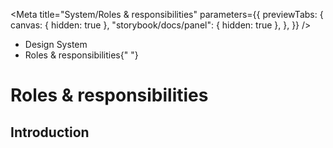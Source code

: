 
<Meta
	title="System/Roles & responsibilities"
	parameters={{
		previewTabs: {
			canvas: { hidden: true },
			"storybook/docs/panel": { hidden: true },
		},
	}}
/>

<div className="act-docs-container">
	<Masthead />
	<div className="act-flex act-flex-light-grey-gradient">
		<div className="act-flex__container act-flex__container-padding-trim">
			<div className="act-flex__grid">
				<div className="act-flex__row">
					<div className="act-col act-col-sm-12">
						<div className="act-box">
							<div className="act-breadcrumbs">
								<ul className="act-breadcrumbs__container">
									<li className="act-breadcrumbs__crumb act-h6">
										<LinkTo
											className="act-breadcrumbs__crumb__link"
											kind="system-introduction--page"
										>
											Design System <i className="fa-solid fa-angle-right"></i>
										</LinkTo>
									</li>
									<li className="act-breadcrumbs__crumb act-h6">
										<LinkTo
											className="act-breadcrumbs__crumb__link"
											kind="system-roles-responsibilities--page"
										>
											Roles & responsibilities{" "}
											<i className="fa-solid fa-angle-right"></i>
										</LinkTo>
									</li>
								</ul>
							</div>
							<h1>Roles & responsibilities</h1>
						</div>
					</div>
				</div>
			</div>
		</div>
	</div>
	<div className="act-flex">
		<div className="act-flex__container">
			<div className="act-flex__grid">
				<div className="act-flex__row">
					<div className="act-col act-col-sm-12">
						<div className="act-box">
							<h2>Introduction</h2>
						</div>
					</div>
				</div>
			</div>
		</div>
	</div>
	<AoC />
	<Footer />
</div>
